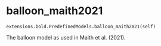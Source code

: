 # balloon_maith2021 { #ANNarchy.extensions.bold.PredefinedModels.balloon_maith2021 }

`extensions.bold.PredefinedModels.balloon_maith2021(self)`

The balloon model as used in Maith et al. (2021).